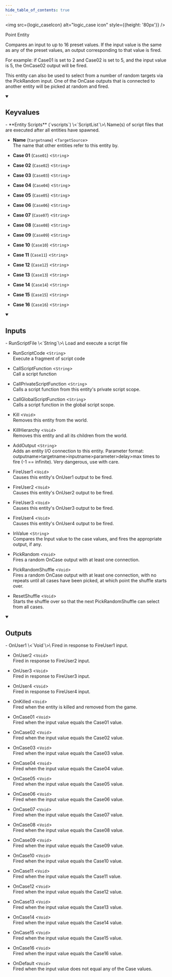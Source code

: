 ```yaml
---
hide_table_of_contents: true
---
```


<!---
!!!!!!
THIS PAGE IS AUTOGENERATED FROM GAME FGD DEFINITIONS!
DO NOT EDIT MANUALLY!
!!!!!!

In order to make edits, you can make an annotation file in /fgd_dump_overrides
-->



<img src={logic_caseIcon} alt="logic_case icon" style={{height: '80px'}} />

Point Entity

Compares an input to up to 16 preset values. If the input value is the same as any of the preset values, an output corresponding to that value is fired.

For example: if Case01 is set to 2 and Case02 is set to 5, and the input value is 5, the OnCase02 output will be fired.

This entity can also be used to select from a number of random targets via the PickRandom input. One of the OnCase outputs that is connected to another entity will be picked at random and fired.

<details open>
<summary><h2>Keyvalues</h2></summary>
- **Entity Scripts** (`vscripts`) \<`ScriptList`\>\
Name(s) of script files that are executed after all entities have spawned.

- **Name** (`targetname`) \<`TargetSource`\>\
The name that other entities refer to this entity by.

- **Case 01** (`Case01`) \<`String`\>

- **Case 02** (`Case02`) \<`String`\>

- **Case 03** (`Case03`) \<`String`\>

- **Case 04** (`Case04`) \<`String`\>

- **Case 05** (`Case05`) \<`String`\>

- **Case 06** (`Case06`) \<`String`\>

- **Case 07** (`Case07`) \<`String`\>

- **Case 08** (`Case08`) \<`String`\>

- **Case 09** (`Case09`) \<`String`\>

- **Case 10** (`Case10`) \<`String`\>

- **Case 11** (`Case11`) \<`String`\>

- **Case 12** (`Case12`) \<`String`\>

- **Case 13** (`Case13`) \<`String`\>

- **Case 14** (`Case14`) \<`String`\>

- **Case 15** (`Case15`) \<`String`\>

- **Case 16** (`Case16`) \<`String`\>


 </details>
<details open>
<summary><h2>Inputs</h2></summary>
- RunScriptFile \<`String`\>\
Load and execute a script file

- RunScriptCode \<`String`\>\
Execute a fragment of script code

- CallScriptFunction \<`String`\>\
Call a script function

- CallPrivateScriptFunction \<`String`\>\
Calls a script function from this entity's private script scope.

- CallGlobalScriptFunction \<`String`\>\
Calls a script function in the global script scope.

- Kill \<`Void`\>\
Removes this entity from the world.

- KillHierarchy \<`Void`\>\
Removes this entity and all its children from the world.

- AddOutput \<`String`\>\
Adds an entity I/O connection to this entity. Parameter format: outputname&gt;targetname>inputname&gt;parameter&gt;delay&gt;max times to fire (-1 == infinite). Very dangerous, use with care.

- FireUser1 \<`Void`\>\
Causes this entity's OnUser1 output to be fired.

- FireUser2 \<`Void`\>\
Causes this entity's OnUser2 output to be fired.

- FireUser3 \<`Void`\>\
Causes this entity's OnUser3 output to be fired.

- FireUser4 \<`Void`\>\
Causes this entity's OnUser4 output to be fired.

- InValue \<`String`\>\
Compares the Input value to the case values, and fires the appropriate output, if any.

- PickRandom \<`Void`\>\
Fires a random OnCase output with at least one connection.

- PickRandomShuffle \<`Void`\>\
Fires a random OnCase output with at least one connection, with no repeats until all cases have been picked, at which point the shuffle starts over.

- ResetShuffle \<`Void`\>\
Starts the shuffle over so that the next PickRandomShuffle can select from all cases.


 </details>
<details open>
<summary><h2>Outputs</h2></summary>
- OnUser1 \<`Void`\>\
Fired in response to FireUser1 input.

- OnUser2 \<`Void`\>\
Fired in response to FireUser2 input.

- OnUser3 \<`Void`\>\
Fired in response to FireUser3 input.

- OnUser4 \<`Void`\>\
Fired in response to FireUser4 input.

- OnKilled \<`Void`\>\
Fired when the entity is killed and removed from the game.

- OnCase01 \<`Void`\>\
Fired when the input value equals the Case01 value.

- OnCase02 \<`Void`\>\
Fired when the input value equals the Case02 value.

- OnCase03 \<`Void`\>\
Fired when the input value equals the Case03 value.

- OnCase04 \<`Void`\>\
Fired when the input value equals the Case04 value.

- OnCase05 \<`Void`\>\
Fired when the input value equals the Case05 value.

- OnCase06 \<`Void`\>\
Fired when the input value equals the Case06 value.

- OnCase07 \<`Void`\>\
Fired when the input value equals the Case07 value.

- OnCase08 \<`Void`\>\
Fired when the input value equals the Case08 value.

- OnCase09 \<`Void`\>\
Fired when the input value equals the Case09 value.

- OnCase10 \<`Void`\>\
Fired when the input value equals the Case10 value.

- OnCase11 \<`Void`\>\
Fired when the input value equals the Case11 value.

- OnCase12 \<`Void`\>\
Fired when the input value equals the Case12 value.

- OnCase13 \<`Void`\>\
Fired when the input value equals the Case13 value.

- OnCase14 \<`Void`\>\
Fired when the input value equals the Case14 value.

- OnCase15 \<`Void`\>\
Fired when the input value equals the Case15 value.

- OnCase16 \<`Void`\>\
Fired when the input value equals the Case16 value.

- OnDefault \<`Void`\>\
Fired when the input value does not equal any of the Case values.


 </details>